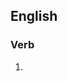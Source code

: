 ==English==

===Verb===
{{head|en|present participle}}

# {{present participle of|argy-bargy|lang=en|nocat=1}}